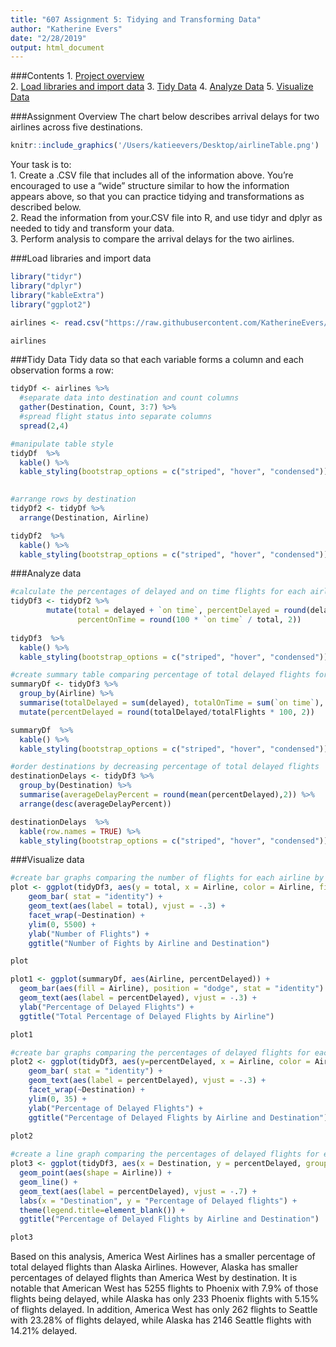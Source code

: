 ```yaml
---
title: "607 Assignment 5: Tidying and Transforming Data"
author: "Katherine Evers"
date: "2/28/2019"
output: html_document
---
```

###Contents
1. [Project overview](#project_overview)  
2. [Load libraries and import data](#load)
3. [Tidy Data](#tidy)
4. [Analyze Data](#analyze)
5. [Visualize Data](#vis)

<a id="project_overview"></a>

###Assignment Overview
The chart below describes arrival delays for two airlines across five destinations. 

```r
knitr::include_graphics('/Users/katieevers/Desktop/airlineTable.png')
```

Your task is to:  
1. Create a .CSV file that includes all of the information above. You’re encouraged to use a “wide” structure similar to how the information appears above, so that you can practice tidying and transformations as described below.  
2. Read the information from your.CSV file into R, and use tidyr and dplyr as needed to tidy and transform your data.  
3. Perform analysis to compare the arrival delays for the two airlines.  

<a id="load"></a>

###Load libraries and import data
```r

library("tidyr")
library("dplyr")
library("kableExtra")
library("ggplot2")

airlines <- read.csv("https://raw.githubusercontent.com/KatherineEvers/airlines/master/airlines.csv", header = TRUE)

airlines
```

<a id="tidy"></a>

###Tidy Data
Tidy data so that each variable forms a column and each observation forms a row:

```r
tidyDf <- airlines %>%
  #separate data into destination and count columns
  gather(Destination, Count, 3:7) %>%
  #spread flight status into separate columns
  spread(2,4)

#manipulate table style
tidyDf  %>% 
  kable() %>% 
  kable_styling(bootstrap_options = c("striped", "hover", "condensed"))
  
```


```r
#arrange rows by destination 
tidyDf2 <- tidyDf %>%
  arrange(Destination, Airline)

tidyDf2  %>% 
  kable() %>% 
  kable_styling(bootstrap_options = c("striped", "hover", "condensed"))
```

<a id="analyze"></a>

###Analyze data

```r
#calculate the percentages of delayed and on time flights for each airline and destination
tidyDf3 <- tidyDf2 %>% 
        mutate(total = delayed + `on time`, percentDelayed = round(delayed / total * 100, 2), 
               percentOnTime = round(100 * `on time` / total, 2)) 
        
tidyDf3  %>% 
  kable() %>% 
  kable_styling(bootstrap_options = c("striped", "hover", "condensed"))

#create summary table comparing percentage of total delayed flights for each airline
summaryDf <- tidyDf3 %>% 
  group_by(Airline) %>% 
  summarise(totalDelayed = sum(delayed), totalOnTime = sum(`on time`), totalFlights = sum(total)) %>% 
  mutate(percentDelayed = round(totalDelayed/totalFlights * 100, 2))

summaryDf  %>% 
  kable() %>% 
  kable_styling(bootstrap_options = c("striped", "hover", "condensed"))

#order destinations by decreasing percentage of total delayed flights
destinationDelays <- tidyDf3 %>% 
  group_by(Destination) %>% 
  summarise(averageDelayPercent = round(mean(percentDelayed),2)) %>% 
  arrange(desc(averageDelayPercent))

destinationDelays  %>% 
  kable(row.names = TRUE) %>% 
  kable_styling(bootstrap_options = c("striped", "hover", "condensed"))
```

<a id="vis"></a>

###Visualize data
```r
#create bar graphs comparing the number of flights for each airline by destination
plot <- ggplot(tidyDf3, aes(y = total, x = Airline, color = Airline, fill = Airline)) + 
    geom_bar( stat = "identity") +
    geom_text(aes(label = total), vjust = -.3) +
    facet_wrap(~Destination) +
    ylim(0, 5500) +
    ylab("Number of Flights") +
    ggtitle("Number of Fights by Airline and Destination")

plot

plot1 <- ggplot(summaryDf, aes(Airline, percentDelayed)) + 
  geom_bar(aes(fill = Airline), position = "dodge", stat = "identity") + 
  geom_text(aes(label = percentDelayed), vjust = -.3) +
  ylab("Percentage of Delayed Flights") +
  ggtitle("Total Percentage of Delayed Flights by Airline")

plot1

#create bar graphs comparing the percentages of delayed flights for each airline by destination
plot2 <- ggplot(tidyDf3, aes(y=percentDelayed, x = Airline, color = Airline, fill = Airline)) + 
    geom_bar( stat = "identity") +
    geom_text(aes(label = percentDelayed), vjust = -.3) +
    facet_wrap(~Destination) +
    ylim(0, 35) +
    ylab("Percentage of Delayed Flights") +
    ggtitle("Percentage of Delayed Flights by Airline and Destination")
    
plot2

#create a line graph comparing the percentages of delayed flights for each airline by destination
plot3 <- ggplot(tidyDf3, aes(x = Destination, y = percentDelayed, group = Airline, color = Airline, shape = Airline)) + 
  geom_point(aes(shape = Airline)) + 
  geom_line() + 
  geom_text(aes(label = percentDelayed), vjust = -.7) +
  labs(x = "Destination", y = "Percentage of Delayed flights") + 
  theme(legend.title=element_blank()) +
  ggtitle("Percentage of Delayed Flights by Airline and Destination")

plot3
```

Based on this analysis, America West Airlines has a smaller percentage of total delayed flights than Alaska Airlines. However, Alaska has smaller percentages of delayed flights than America West by destination. It is notable that American West has 5255 flights to Phoenix with 7.9% of those flights being delayed, while Alaska has only 233 Phoenix flights with 5.15% of flights delayed. In addition, America West has only 262 flights to Seattle with 23.28% of flights delayed, while Alaska has 2146 Seattle flights with 14.21% delayed.
